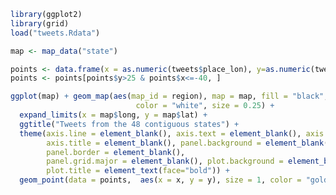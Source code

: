 
```r
library(ggplot2)
library(grid)
load("tweets.Rdata")
```

```r
map <- map_data("state") 

points <- data.frame(x = as.numeric(tweets$place_lon), y=as.numeric(tweets$place_lat))
points <- points[points$y>25 & points$x<=-40, ]

ggplot(map) + geom_map(aes(map_id = region), map = map, fill = "black", 
                            color = "white", size = 0.25) + 
  expand_limits(x = map$long, y = map$lat) +
  ggtitle("Tweets from the 48 contiguous states") +
  theme(axis.line = element_blank(), axis.text = element_blank(), axis.ticks = element_blank(), 
        axis.title = element_blank(), panel.background = element_blank(), 
        panel.border = element_blank(), 
        panel.grid.major = element_blank(), plot.background = element_blank(),
        plot.title = element_text(face="bold")) +
  geom_point(data = points,  aes(x = x, y = y), size = 1, color = "gold") 
  

```

